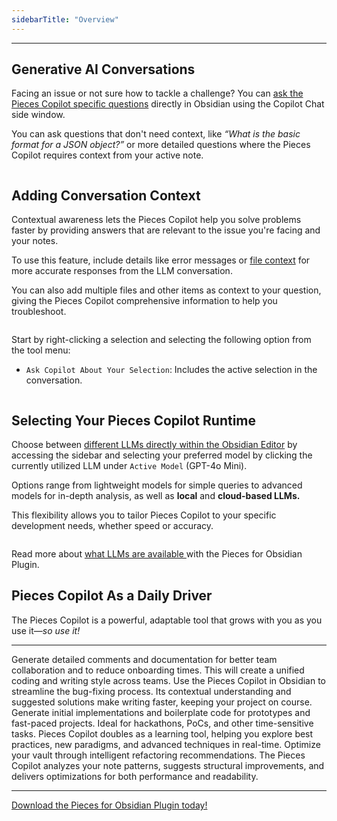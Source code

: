 ```yaml
---
sidebarTitle: "Overview"
---
```


---

## Generative AI Conversations

Facing an issue or not sure how to tackle a challenge? You can [ask the Pieces Copilot specific questions](https://docs.pieces.app/products/obsidian/copilot/chat) directly in Obsidian using the Copilot Chat side window.

You can ask questions that don't need context, like _“What is the basic format for a JSON object?”_ or more detailed questions where the Pieces Copilot requires context from your active note.

<img
  className="mx-auto"
/>

## Adding Conversation Context

Contextual awareness lets the Pieces Copilot help you solve problems faster by providing answers that are relevant to the issue you're facing and your notes.

To use this feature, include details like error messages or [file context](https://docs.pieces.app/products/obsidian/copilot#adding-conversation-context) for more accurate responses from the LLM conversation.

You can also add multiple files and other items as context to your question, giving the Pieces Copilot comprehensive information to help you troubleshoot.

<img
  className="mx-auto"
/>

Start by right-clicking a selection and selecting the following option from the tool menu:

- `Ask Copilot About Your Selection`: Includes the active selection in the conversation.

<img
  className="mx-auto"
/>

## Selecting Your Pieces Copilot Runtime

Choose between [different LLMs directly within the Obsidian Editor](https://docs.pieces.app/products/obsidian/copilot/llm-settings) by accessing the sidebar and selecting your preferred model by clicking the currently utilized LLM under `Active Model` (GPT-4o Mini).

Options range from lightweight models for simple queries to advanced models for in-depth analysis, as well as **local** and **cloud-based LLMs.**

This flexibility allows you to tailor Pieces Copilot to your specific development needs, whether speed or accuracy.

<img
  className="mx-auto"
/>

Read more about [what LLMs are available ](https://docs.pieces.app/products/obsidian/configuration#supported-llms)with the Pieces for Obsidian Plugin.

## Pieces Copilot As a Daily Driver

The Pieces Copilot is a powerful, adaptable tool that grows with you as you use it—_so use it\!_

---

<AccordionGroup>
  <Accordion title="Collaborative Coding Made Easy">
    Generate detailed comments and documentation for better team collaboration and to reduce onboarding times. This will create a unified coding and writing style across teams.
  </Accordion>
  <Accordion title="Troubleshoot and Resolve Bugs Swiftly">
    Use the Pieces Copilot in Obsidian to streamline the bug-fixing process. Its contextual understanding and suggested solutions make writing faster, keeping your project on course.
  </Accordion>
  <Accordion title="Quick Prototyping">
    Generate initial implementations and boilerplate code for prototypes and fast-paced projects. Ideal for hackathons, PoCs, and other time-sensitive tasks.
  </Accordion>
  <Accordion title="Skill Enhancement">
    Pieces Copilot doubles as a learning tool, helping you explore best practices, new paradigms, and advanced techniques in real-time.
  </Accordion>
  <Accordion title="Efficient Code Refactoring">
    Optimize your vault through intelligent refactoring recommendations. The Pieces Copilot analyzes your note patterns, suggests structural improvements, and delivers optimizations for both performance and readability.
  </Accordion>
</AccordionGroup>

---

[Download the Pieces for Obsidian Plugin today!](https://obsidian.md/plugins?search=pieces-for-developers)
